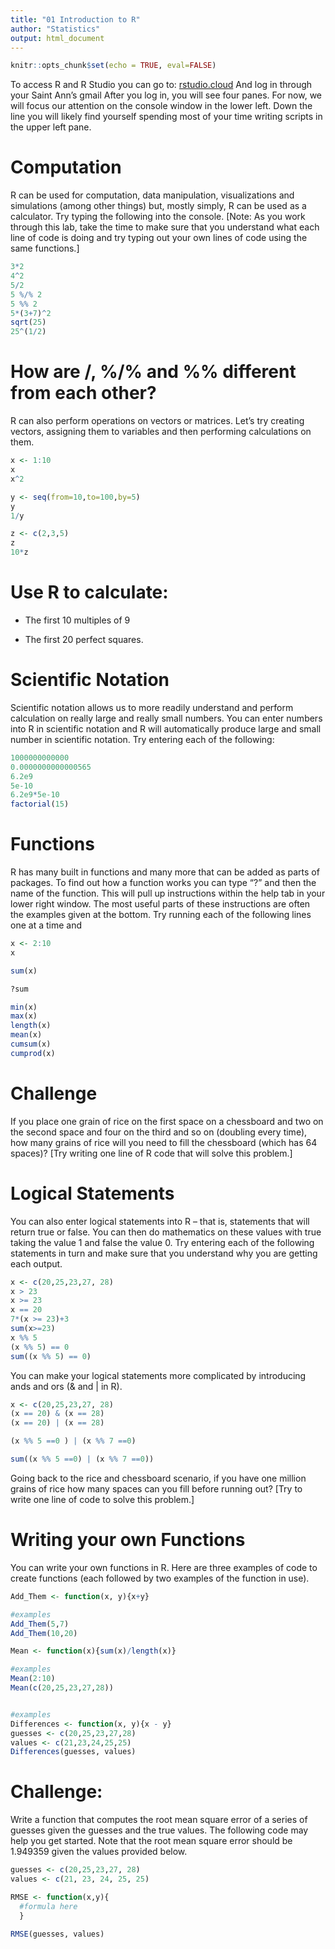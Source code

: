 ```yaml
---
title: "01 Introduction to R"
author: "Statistics"
output: html_document
---
```


```r
knitr::opts_chunk$set(echo = TRUE, eval=FALSE)
```

To access R and R Studio you can go to: [rstudio.cloud](https://rstudio.cloud/){target="_blank"}
And log in through your Saint Ann’s gmail
After you log in, you will see four panes. For now, we will focus our attention on the console window in the lower left. Down the line you will likely find yourself spending most of your time writing scripts in the upper left pane.

# Computation

R can be used for computation, data manipulation, visualizations and simulations (among other things) but, mostly simply, R can be used as a calculator. Try typing the following into the console. [Note: As you work through this lab, take the time to make sure that you understand what each line of code is doing and try typing out your own lines of code using the same functions.]

```r
3*2
4^2
5/2
5 %/% 2
5 %% 2
5*(3+7)^2
sqrt(25)
25^(1/2)
```

# How are /, %/% and %% different from each other?

R can also perform operations on vectors or matrices. Let’s try creating vectors, assigning them to variables and then performing calculations on them.

```r
x <- 1:10
x
x^2

y <- seq(from=10,to=100,by=5)
y
1/y

z <- c(2,3,5)
z
10*z
```

# Use R to calculate:

* The first 10 multiples of 9

* The first 20 perfect squares.

# Scientific Notation

Scientific notation allows us to more readily understand and perform calculation on really large and really small numbers. You can enter numbers into R in scientific notation and R will automatically produce large and small number in scientific notation. Try entering each of the following:

```r
1000000000000
0.0000000000000565
6.2e9
5e-10
6.2e9*5e-10
factorial(15)
```

# Functions

R has many built in functions and many more that can be added as parts of packages. To find out how a function works you can type “?” and then the name of the function. This will pull up instructions within the help tab in your lower right window. The most useful parts of these instructions are often the examples given at the bottom.  Try running each of the following lines one at a time and 

```r
x <- 2:10
x

sum(x)

?sum

min(x)
max(x)
length(x)
mean(x)
cumsum(x)
cumprod(x)
```

# Challenge

If you place one grain of rice on the first space on a chessboard and two on the second space and four on the third and so on (doubling every time), how many grains of rice will you need to fill the chessboard (which has 64 spaces)? [Try writing one line of R code that will solve this problem.]

# Logical Statements

You can also enter logical statements into R – that is, statements that will return true or false. You can then do mathematics on these values with true taking the value 1 and false the value 0. Try entering each of the following statements in turn and make sure that you understand why you are getting each output.

```r
x <- c(20,25,23,27, 28)
x > 23
x >= 23
x == 20
7*(x >= 23)+3
sum(x>=23)
x %% 5
(x %% 5) == 0
sum((x %% 5) == 0)
```

You can make your logical statements more complicated by introducing ands and ors (& and | in R).

```r
x <- c(20,25,23,27, 28)
(x == 20) & (x == 28)
(x == 20) | (x == 28)

(x %% 5 ==0 ) | (x %% 7 ==0)

sum((x %% 5 ==0) | (x %% 7 ==0))
```

Going back to the rice and chessboard scenario, if you have one million grains of rice how many spaces can you fill before running out? [Try to write one line of code to solve this problem.]

# Writing your own Functions

You can write your own functions in R. Here are three examples of code to create functions (each followed by two examples of the function in use).

```r
Add_Them <- function(x, y){x+y}

#examples
Add_Them(5,7)
Add_Them(10,20)

Mean <- function(x){sum(x)/length(x)}

#examples
Mean(2:10)
Mean(c(20,25,23,27,28))


#examples
Differences <- function(x, y){x - y}
guesses <- c(20,25,23,27,28)
values <- c(21,23,24,25,25)
Differences(guesses, values)

```

# Challenge:

Write a function that computes the root mean square error of a series of guesses given the guesses and the true values. The following code may help you get started. Note that the root mean square error should be 1.949359 given the values provided below. 

```r
guesses <- c(20,25,23,27, 28)
values <- c(21, 23, 24, 25, 25)

RMSE <- function(x,y){
  #formula here
  }

RMSE(guesses, values) 

```
